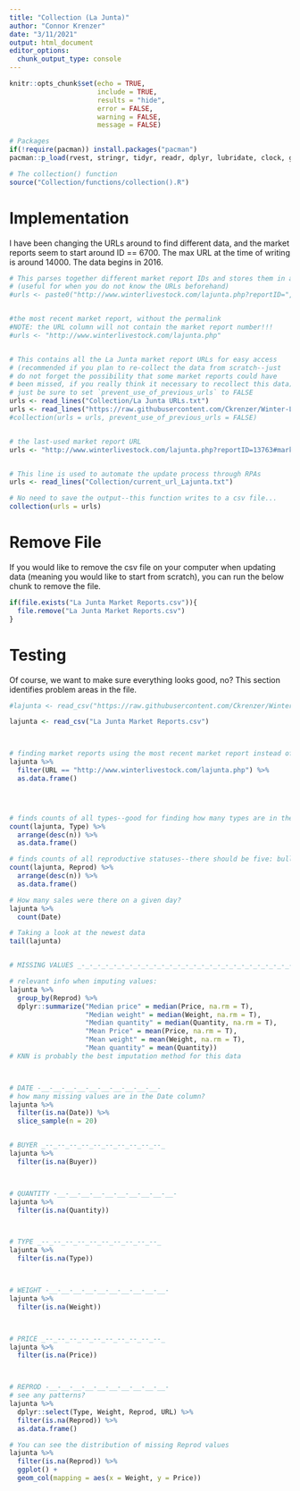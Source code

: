 ```yaml
---
title: "Collection (La Junta)"
author: "Connor Krenzer"
date: "3/11/2021"
output: html_document
editor_options: 
  chunk_output_type: console
---
```



```r

knitr::opts_chunk$set(echo = TRUE,
                      include = TRUE,
                      results = "hide",
                      error = FALSE,
                      warning = FALSE,
                      message = FALSE)

# Packages
if(!require(pacman)) install.packages("pacman")
pacman::p_load(rvest, stringr, tidyr, readr, dplyr, lubridate, clock, ggplot2, htmltools, htmlwidgets)

# The collection() function
source("Collection/functions/collection().R")

```


# Implementation

I have been changing the URLs around to find different data, and the market reports seem to start around ID == 6700. The max URL at the time of writing is around 14000. The data begins in 2016.

```r

# This parses together different market report IDs and stores them in a vector
# (useful for when you do not know the URLs beforehand)
#urls <- paste0("http://www.winterlivestock.com/lajunta.php?reportID=", 6680:14000, "#marketreport")


#the most recent market report, without the permalink
#NOTE: the URL column will not contain the market report number!!!
#urls <- "http://www.winterlivestock.com/lajunta.php"


# This contains all the La Junta market report URLs for easy access
# (recommended if you plan to re-collect the data from scratch--just
# do not forget the possibility that some market reports could have
# been missed, if you really think it necessary to recollect this data)
# just be sure to set `prevent_use_of_previous_urls` to FALSE
urls <- read_lines("Collection/La Junta URLs.txt")
urls <- read_lines("https://raw.githubusercontent.com/Ckrenzer/Winter-Livestock-Data/main/Collection/La%20Junta%20URLs.txt")
#collection(urls = urls, prevent_use_of_previous_urls = FALSE)


# the last-used market report URL
urls <- "http://www.winterlivestock.com/lajunta.php?reportID=13763#marketreport"


# This line is used to automate the update process through RPAs
urls <- read_lines("Collection/current_url_Lajunta.txt")

# No need to save the output--this function writes to a csv file...
collection(urls = urls)

```






# Remove File

If you would like to remove the csv file on your computer when updating data (meaning you would like to start from scratch), you can run the below chunk to remove the file.

```r

if(file.exists("La Junta Market Reports.csv")){
  file.remove("La Junta Market Reports.csv")
}

```





# Testing


Of course, we want to make sure everything looks good, no? This section identifies problem areas in the file.

```r

#lajunta <- read_csv("https://raw.githubusercontent.com/Ckrenzer/Winter-Livestock-Data/main/La%20Junta%20Market%20Reports.csv")

lajunta <- read_csv("La Junta Market Reports.csv")



# finding market reports using the most recent market report instead of the permalink.
lajunta %>% 
  filter(URL == "http://www.winterlivestock.com/lajunta.php") %>% 
  as.data.frame()




# finds counts of all types--good for finding how many types are in the data
count(lajunta, Type) %>% 
  arrange(desc(n)) %>% 
  as.data.frame()

# finds counts of all reproductive statuses--there should be five: bull, cow, steer, heifer, and NA (if there are missing values).
count(lajunta, Reprod) %>% 
  arrange(desc(n)) %>% 
  as.data.frame()

# How many sales were there on a given day?
lajunta %>% 
  count(Date)

# Taking a look at the newest data
tail(lajunta)


# MISSING VALUES _-_-_-_-_-_-_-_-_-_-_-_-_-_-_-_-_-_-_-_-_-_-_-_-_-_-_-_-_-

# relevant info when imputing values:
lajunta %>% 
  group_by(Reprod) %>% 
  dplyr::summarize("Median price" = median(Price, na.rm = T),
                   "Median weight" = median(Weight, na.rm = T),
                   "Median quantity" = median(Quantity, na.rm = T),
                   "Mean Price" = mean(Price, na.rm = T),
                   "Mean weight" = mean(Weight, na.rm = T),
                   "Mean quantity" = mean(Quantity))
# KNN is probably the best imputation method for this data



# DATE -__-__-__-__-__-__-__-__-__-__-
# how many missing values are in the Date column?
lajunta %>% 
  filter(is.na(Date)) %>% 
  slice_sample(n = 20)


# BUYER _--_--_--_--_--_--_--_--_--_--_
lajunta %>% 
  filter(is.na(Buyer))



# QUANTITY -__-__-__-__-__-__-__-__-__-__-
lajunta %>% 
  filter(is.na(Quantity))



# TYPE _--_--_--_--_--_--_--_--_--_--_
lajunta %>% 
  filter(is.na(Type))



# WEIGHT -__-__-__-__-__-__-__-__-__-__-
lajunta %>% 
  filter(is.na(Weight))



# PRICE _--_--_--_--_--_--_--_--_--_--_
lajunta %>% 
  filter(is.na(Price))



# REPROD -__-__-__-__-__-__-__-__-__-__-
# see any patterns?
lajunta %>% 
  dplyr::select(Type, Weight, Reprod, URL) %>% 
  filter(is.na(Reprod)) %>% 
  as.data.frame()

# You can see the distribution of missing Reprod values
lajunta %>% 
  filter(is.na(Reprod)) %>% 
  ggplot() +
  geom_col(mapping = aes(x = Weight, y = Price))

```
